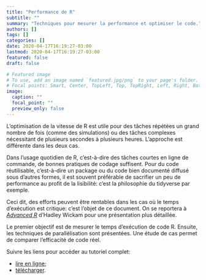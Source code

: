 ```yaml
---
title: "Performance de R"
subtitle: ""
summary: "Techniques pour mesurer la performance et optimiser le code."
authors: []
tags: []
categories: []
date: 2020-04-17T16:19:27-03:00
lastmod: 2020-04-17T16:19:27-03:00
featured: false
draft: false

# Featured image
# To use, add an image named `featured.jpg/png` to your page's folder.
# Focal points: Smart, Center, TopLeft, Top, TopRight, Left, Right, BottomLeft, Bottom, BottomRight.
image:
  caption: ""
  focal_point: ""
  preview_only: false
---
```


L’optimisation de la vitesse de R est utile pour des tâches répétées un grand nombre de fois (comme des simulations) ou des tâches complexes nécessitant de plusieurs secondes à plusieurs heures.
L’approche est différente dans les deux cas.

Dans l’usage quotidien de R, c’est-à-dire des tâches courtes en ligne de commande, de bonnes pratiques de codage suffisent.
Pour du code réutilisable, c’est-à-dire un package ou du code bien documenté diffusé sous d’autres formes, il est souvent préférable de sacrifier un peu de performance au profit de la lisibilité: c’est la philosophie du tidyverse par exemple.

Ceci dit, des efforts peuvent être rentables dans les cas où le temps d’exécution est critique: c’est l’objet de ce document. On se reportera à [*Advanced R*](https://adv-r.hadley.nz/) d’Hadley Wickam pour une présentation plus détaillée.

Le premier objectif est de mesurer le temps d’exécution de code R. Ensuite, les techniques de parallélisation sont présentées. Une étude de cas permet de comparer l’efficacité de code réel.

Suivre les liens pour accéder au tutoriel complet:

* [lire en ligne](https://ericmarcon.github.io/Performance-R/Performance-R.html);
* [télécharger](https://ericmarcon.github.io/Performance-R/Performance-R.pdf).
